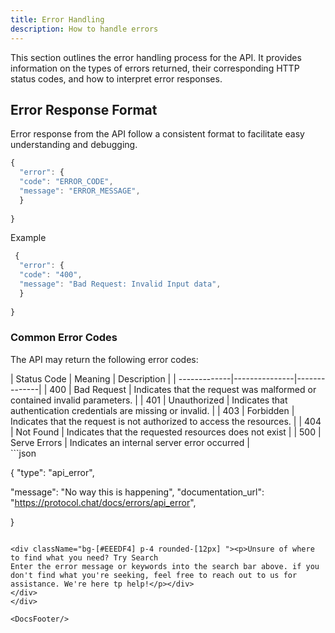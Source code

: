 ```yaml
---
title: Error Handling
description: How to handle errors
---
```


This section outlines the error handling process for the API. It provides information on the types of errors  returned, their corresponding HTTP status codes, and how to interpret error responses.

## Error Response Format
Error response from the API follow a consistent format to facilitate easy understanding and debugging.


```js
{
  "error": {
  "code": "ERROR_CODE",
  "message": "ERROR_MESSAGE",
  }
 
}
```
 Example

```js
 {
  "error": {
  "code": "400",
  "message": "Bad Request: Invalid Input data",
  }
 
}
```

### Common Error Codes

The API may return the following error codes:

<div className="flex-box">
<div className="lg:w-1/2 bg-[#F9F9FB] rounded">
| Status Code     | Meaning    | Description     |
| -------------|---------------|--------------|
| 400    | Bad Request   | Indicates that the request was malformed or contained invalid parameters.     |
| 401     | Unauthorized     | Indicates that authentication credentials are missing or invalid.     |
| 403     | Forbidden    | Indicates that the request is not authorized to access the resources.     |
| 404     | Not Found    | Indicates that the requested resources does not exist     |
| 500     | Serve Errors    | Indicates an internal server error occurred     |
</div>
<div>
```json

{
  "type": "api_error",
  
"message": "No way this is happening",
  "documentation_url": "https://protocol.chat/docs/errors/api_error",
  
}

```

<div className="bg-[#EEEDF4] p-4 rounded-[12px] "><p>Unsure of where to find what you need? Try Search 
Enter the error message or keywords into the search bar above. if you don't find what you're seeking, feel free to reach out to us for assistance. We're here tp help!</p></div>
</div>
</div>

<DocsFooter/>
